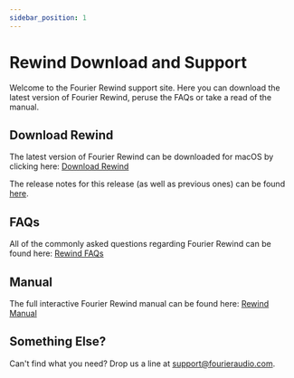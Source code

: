 ```yaml
---
sidebar_position: 1
---
```


# Rewind Download and Support

Welcome to the Fourier Rewind support site. Here you can download the latest version of Fourier Rewind,
peruse the FAQs or take a read of the manual.

## Download Rewind

The latest version of Fourier Rewind can be downloaded for macOS by clicking here:
<a class="button button--lg button--primary" href="https://downloads.fourieraudio.com/rewind/latest/FourierRewind-Latest.zip">Download Rewind</a>

The release notes for this release (as well as previous ones) can be found [here](release_notes.md).

## FAQs

All of the commonly asked questions regarding Fourier Rewind can be found here:
<a class="button button--lg button--primary" href="/legacy/rewind/faq">Rewind FAQs</a>

## Manual

The full interactive Fourier Rewind manual can be found here:
<a class="button button--lg button--primary" href="/legacy/rewind/manual/intro">Rewind Manual</a>

## Something Else?

Can't find what you need? Drop us a line at [support@fourieraudio.com](mailto:support@fourieraudio.com).

